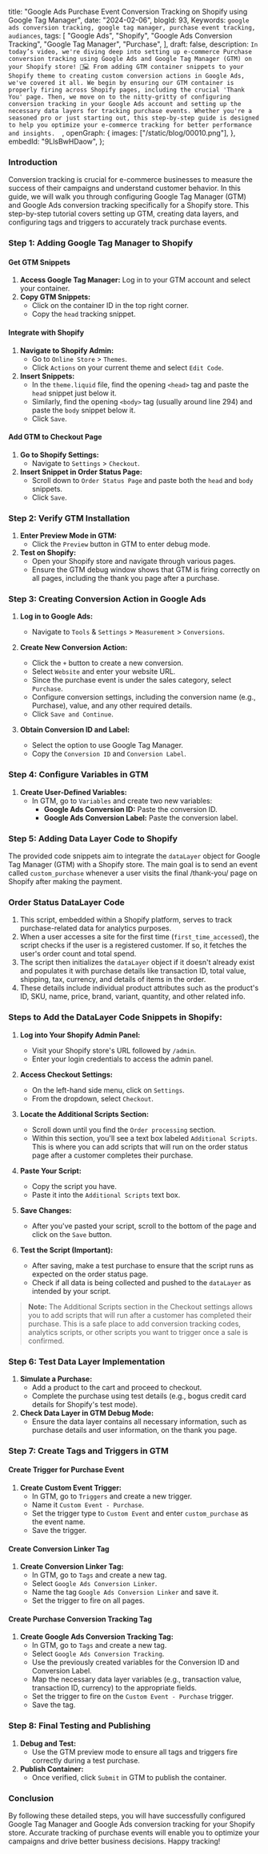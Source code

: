   title:
    "Google Ads Purchase Event Conversion Tracking on Shopify using Google Tag Manager",
  date: "2024-02-06",
  blogId: 93,
  Keywords: `google ads conversion tracking, google tag manager, purchase event tracking, audiances`,
  tags: [
    "Google Ads",
    "Shopify",
    "Google Ads Conversion Tracking",
    "Google Tag Manager",
    "Purchase",
  ],
  draft: false,
  description: `In today’s video, we're diving deep into setting up e-commerce Purchase conversion tracking using Google Ads and Google Tag Manager (GTM) on your Shopify store! 🛒💻 From adding GTM container snippets to your Shopify theme to creating custom conversion actions in Google Ads, we've covered it all. We begin by ensuring our GTM container is properly firing across Shopify pages, including the crucial 'Thank You' page. Then, we move on to the nitty-gritty of configuring conversion tracking in your Google Ads account and setting up the necessary data layers for tracking purchase events. Whether you're a seasoned pro or just starting out, this step-by-step guide is designed to help you optimize your e-commerce tracking for better performance and insights.  `,
  openGraph: {
    images: ["/static/blog/00010.png"],
  },
  embedId: "9LlsBwHDaow",
};

<BlogHeader metadata={metadata} />

### Introduction

Conversion tracking is crucial for e-commerce businesses to measure the success of their campaigns and understand customer behavior. In this guide, we will walk you through configuring Google Tag Manager (GTM) and Google Ads conversion tracking specifically for a Shopify store. This step-by-step tutorial covers setting up GTM, creating data layers, and configuring tags and triggers to accurately track purchase events.

### Step 1: Adding Google Tag Manager to Shopify

#### Get GTM Snippets

1. **Access Google Tag Manager:** Log in to your GTM account and select your container.
2. **Copy GTM Snippets:**
   - Click on the container ID in the top right corner.
   - Copy the `head` tracking snippet.

#### Integrate with Shopify

1. **Navigate to Shopify Admin:**
   - Go to `Online Store` > `Themes`.
   - Click `Actions` on your current theme and select `Edit Code`.
2. **Insert Snippets:**
   - In the `theme.liquid` file, find the opening `<head>` tag and paste the `head` snippet just below it.
   - Similarly, find the opening `<body>` tag (usually around line 294) and paste the `body` snippet below it.
   - Click `Save`.

#### Add GTM to Checkout Page

1. **Go to Shopify Settings:**
   - Navigate to `Settings` > `Checkout`.
2. **Insert Snippet in Order Status Page:**
   - Scroll down to `Order Status Page` and paste both the `head` and `body` snippets.
   - Click `Save`.

### Step 2: Verify GTM Installation

1. **Enter Preview Mode in GTM:**
   - Click the `Preview` button in GTM to enter debug mode.
2. **Test on Shopify:**
   - Open your Shopify store and navigate through various pages.
   - Ensure the GTM debug window shows that GTM is firing correctly on all pages, including the thank you page after a purchase.

### Step 3: Creating Conversion Action in Google Ads

1. **Log in to Google Ads:**
   - Navigate to `Tools` & `Settings` > `Measurement` > `Conversions`.
2. **Create New Conversion Action:**

   - Click the `+` button to create a new conversion.
   - Select `Website` and enter your website URL.
   - Since the purchase event is under the sales category, select `Purchase`.
   - Configure conversion settings, including the conversion name (e.g., Purchase), value, and any other required details.
   - Click `Save and Continue`.

3. **Obtain Conversion ID and Label:**
   - Select the option to use Google Tag Manager.
   - Copy the `Conversion ID` and `Conversion Label`.

### Step 4: Configure Variables in GTM

1. **Create User-Defined Variables:**
   - In GTM, go to `Variables` and create two new variables:
     - **Google Ads Conversion ID:** Paste the conversion ID.
     - **Google Ads Conversion Label:** Paste the conversion label.

### Step 5: Adding Data Layer Code to Shopify

The provided code snippets aim to integrate the `dataLayer` object for Google Tag Manager (GTM) with a Shopify store. The main goal is to send an event called `custom_purchase` whenever a user visits the final /thank-you/ page on Shopify after making the payment.

### Order Status DataLayer Code

1. This script, embedded within a Shopify platform, serves to track purchase-related data for analytics purposes.
2. When a user accesses a site for the first time (`first_time_accessed`), the script checks if the user is a registered customer. If so, it fetches the user's order count and total spend.
3. The script then initializes the `dataLayer` object if it doesn't already exist and populates it with purchase details like transaction ID, total value, shipping, tax, currency, and details of items in the order.
4. These details include individual product attributes such as the product's ID, SKU, name, price, brand, variant, quantity, and other related info.

<DataLayerCode type="purchase" subType="main" />

### Steps to Add the DataLayer Code Snippets in Shopify:

1. **Log into Your Shopify Admin Panel:**

   - Visit your Shopify store's URL followed by `/admin`.
   - Enter your login credentials to access the admin panel.

2. **Access Checkout Settings:**

   - On the left-hand side menu, click on `Settings`.
   - From the dropdown, select `Checkout`.

3. **Locate the Additional Scripts Section:**

   - Scroll down until you find the `Order processing` section.
   - Within this section, you'll see a text box labeled `Additional Scripts`. This is where you can add scripts that will run on the order status page after a customer completes their purchase.

4. **Paste Your Script:**

   - Copy the script you have.
   - Paste it into the `Additional Scripts` text box.

5. **Save Changes:**

   - After you've pasted your script, scroll to the bottom of the page and click on the `Save` button.

6. **Test the Script (Important):**
   - After saving, make a test purchase to ensure that the script runs as expected on the order status page.
   - Check if all data is being collected and pushed to the `dataLayer` as intended by your script.

> **Note:** The Additional Scripts section in the Checkout settings allows you to add scripts that will run after a customer has completed their purchase. This is a safe place to add conversion tracking codes, analytics scripts, or other scripts you want to trigger once a sale is confirmed.

### Step 6: Test Data Layer Implementation

1. **Simulate a Purchase:**
   - Add a product to the cart and proceed to checkout.
   - Complete the purchase using test details (e.g., bogus credit card details for Shopify's test mode).
2. **Check Data Layer in GTM Debug Mode:**
   - Ensure the data layer contains all necessary information, such as purchase details and user information, on the thank you page.

### Step 7: Create Tags and Triggers in GTM

#### Create Trigger for Purchase Event

1. **Create Custom Event Trigger:**
   - In GTM, go to `Triggers` and create a new trigger.
   - Name it `Custom Event - Purchase`.
   - Set the trigger type to `Custom Event` and enter `custom_purchase` as the event name.
   - Save the trigger.

#### Create Conversion Linker Tag

1. **Create Conversion Linker Tag:**
   - In GTM, go to `Tags` and create a new tag.
   - Select `Google Ads Conversion Linker`.
   - Name the tag `Google Ads Conversion Linker` and save it.
   - Set the trigger to fire on all pages.

#### Create Purchase Conversion Tracking Tag

1. **Create Google Ads Conversion Tracking Tag:**
   - In GTM, go to `Tags` and create a new tag.
   - Select `Google Ads Conversion Tracking`.
   - Use the previously created variables for the Conversion ID and Conversion Label.
   - Map the necessary data layer variables (e.g., transaction value, transaction ID, currency) to the appropriate fields.
   - Set the trigger to fire on the `Custom Event - Purchase` trigger.
   - Save the tag.

### Step 8: Final Testing and Publishing

1. **Debug and Test:**
   - Use the GTM preview mode to ensure all tags and triggers fire correctly during a test purchase.
2. **Publish Container:**
   - Once verified, click `Submit` in GTM to publish the container.

### Conclusion

By following these detailed steps, you will have successfully configured Google Tag Manager and Google Ads conversion tracking for your Shopify store. Accurate tracking of purchase events will enable you to optimize your campaigns and drive better business decisions. Happy tracking!
